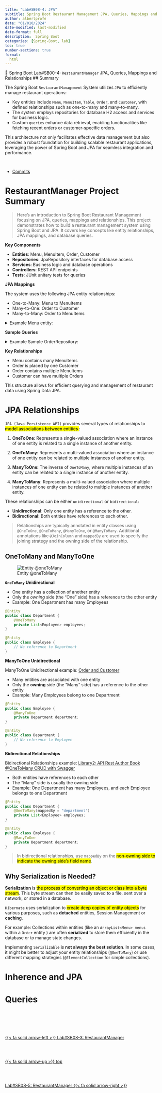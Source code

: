 ```yaml
---
title: "Lab#SB08-4: JPA"
subtitle: Spring Boot Restaurant Management JPA, Queries, Mappings and Relationships
author: albertprofe
date: "01/010/2024"
date-modified: last-modified
date-format: full
description:  Spring Boot
categories: [Spring-Boot, lab]
toc: true
number-sections: true
format:
  html
---
```


:::: {.labs}
📘 Spring Boot Lab#SB00-4: `RestaurantManager` JPA, Queries, Mappings and Relationships
## Summary

The Spring Boot `RestaurantManagement` System utilizes `JPA` to efficiently manage restaurant operations:

- Key entities include `Menu`, `MenuItem`, `Table`, `Order`, and `Customer`, with defined relationships such as one-to-many and many-to-many.
- The system employs repositories for database H2 access and services for business logic.
- Custom `queries` enhance data retrieval, enabling functionalities like fetching recent orders or customer-specific orders.

This architecture not only facilitates effective data management but also provides a robust foundation for building scalable restaurant applications, leveraging the power of Spring Boot and JPA for seamless integration and performance.
:::
</br>


- [Commits](https://github.com/AlbertProfe/restaurantManager/commits/master/){.external target='_blank'}

# RestaurantManager Project Summary

> Here's an introduction to Spring Boot Restaurant Management focusing on JPA, queries, mappings and relationships. This project demonstrates how to build a restaurant management system using Spring Boot and JPA. It covers key concepts like entity relationships, JPA mappings, and database queries.

**Key Components**

- **Entities**: Menu, MenuItem, Order, Customer
- **Repositories**: JpaRepository interfaces for database access
- **Services**: Business logic and database operations
- **Controllers**: REST API endpoints
- **Tests**: JUnit unitary tests for queries

**JPA Mappings**

The system uses the following JPA entity relationships:

- One-to-Many: Menu to MenuItems
- Many-to-One: Order to Customer
- Many-to-Many: Order to MenuItems


<details>
<summary>Example Menu entity:</summary>

```.java

@Entity
public class Menu {

  @Id
  //@GeneratedValue
  private String id;
  
  private String name;

  @OneToMany(mappedBy = "menu", cascade = CascadeType.ALL)
  private List<MenuItem> items;

}
```
</details>

**Sample Queries**


<details>
<summary>Example Sample OrderRepository:</summary>

```.java

@Repository
public interface OrderRepository extends JpaRepository<Order, Long> {

  List<Order> findByCustomer(Customer customer);
  
  @Query("SELECT o FROM Order o WHERE o.orderDate > :date")
  List<Order> findRecentOrders(@Param("date") LocalDate date);

}
```
</details>


**Key Relationships**

- Menu contains many MenuItems
- Order is placed by one Customer
- Order contains multiple MenuItems
- Customer can have multiple Orders

This structure allows for efficient querying and management of restaurant data using Spring Data JPA.


# JPA Relationships


`JPA (Java Persistence API)` provides several types of relationships to <mark>model associations between entities </mark>:

1. **OneToOne**: Represents a single-valued association where an instance of one entity is related to a single instance of another entity.

2. **OneToMany**: Represents a multi-valued association where an instance of one entity can be related to multiple instances of another entity.

3. **ManyToOne**: The inverse of `OneToMany`, where multiple instances of an entity can be related to a single instance of another entity.

4. **ManyToMany**: Represents a multi-valued association where multiple instances of one entity can be related to multiple instances of another entity.

These relationships can be either `unidirectional` or `bidirectional`:

- **Unidirectional**: Only one entity has a reference to the other.
- **Bidirectional**: Both entities have references to each other.

> Relationships are typically annotated in entity classes using `@OneToOne`, `@OneToMany`, `@ManyToOne`, or `@ManyToMany`. Additional annotations like `@JoinColumn` and `mappedBy` are used to specify the joining strategy and the owning side of the relationship.



## OneToMany and ManyToOne


![Entity @oneToMany](/images/springboot/labsb08/labsb08-4-onetomay.png)

**`OneToMany` Unidirectional**

- One entity has a collection of another entity
- Only the *owning* side (the "One" side) has a reference to the other entity
- Example: One Department has many Employees

```java
@Entity
public class Department {
    @OneToMany
    private List<Employee> employees;
}

@Entity
public class Employee {
    // No reference to Department
}
```


**ManyToOne Unidirectional**


::: {.column-margin}
ManyToOne Unidirectional example:  [Order and Customer](https://github.com/AlbertProfe/restaurantManager/blob/51b172d69b9f04196dbd52d3abdf9c50a05a3ff9/src/test/java/dev/example/restaurantManager/TestsRelationshipsOrderRestaurant.java){.external target='_blank'}
:::


- Many entities are associated with one entity
- Only the **owning** side (the "Many" side) has a reference to the other entity
- Example: Many Employees belong to one Department

```java
@Entity
public class Employee {
    @ManyToOne
    private Department department;
}

@Entity
public class Department {
    // No reference to Employee
}
```


**Bidirectional Relationships**


::: {.column-margin}
Bidirectional Relationships example: [Library2: API Rest Author Book @OneToMany CRUD with Swagger](https://github.com/AlbertProfe/cifojava2022-3/wiki/Library2:-API-Rest-Author-Book-@OneToMany-CRUD-with-Swagger){.external target='_blank'}
:::

- Both entities have references to each other
- The "Many" side is usually the owning side
- Example: One Department has many Employees, and each Employee belongs to one Department

```java
@Entity
public class Department {
    @OneToMany(mappedBy = "department")
    private List<Employee> employees;
}

@Entity
public class Employee {
    @ManyToOne
    private Department department;
}
```

> In bidirectional relationships, use `mappedBy` on the <mark>non-owning side to indicate the owning side's field name</mark>.


::: {.callout-note}
# Why Serialization is Needed?

**Serialization** is <mark>the process of converting an object or class into a byte stream</mark>. This byte stream can then be easily saved to a file, sent over a network, or stored in a database.

`Hibernate` uses serialization to <mark>create deep copies of entity objects</mark> for various purposes, such as **detached** entities, Session Management or **caching**.

For example: Collections within entities (like an `ArrayList<Menu> menus` within a `Order` entity ) are often **serialized** to store them efficiently in the database or to manage state changes.

Implementing `Serializable` is **not always the best solution**. In some cases, it might be better to adjust your entity relationships (`@OneToMany`) or use different mapping strategies (`@ElementCollection` for simple collections).

:::

# Inherence and JPA



# Queries






<!--- navLinks -->
<br><br>
<div class=row>
<br>
<div class='column left previous'>
<br>
[{{< fa solid arrow-left >}} Lab#SB08-3: RestaurantManager ](/springboot/sblab8-3.qmd)
<br>
</div>
<br>
<div class='column center'>
<br>
[{{< fa solid arrow-up >}} top](#top)
<br>
</div>
<br>
<div class='column right next'>
<br>
[Lab#SB08-5: RestaurantManager  {{< fa solid arrow-right >}}](/springboot/sblab8-5.qmd)
<br>
</div>
<br>
</div>
